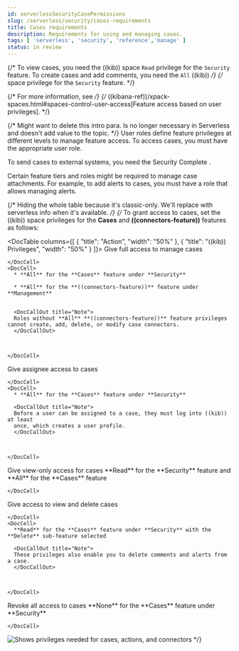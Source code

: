 ```yaml
---
id: serverlessSecurityCasePermissions
slug: /serverless/security/cases-requirements
title: Cases requirements
description: Requirements for using and managing cases.
tags: [ 'serverless', 'security', 'reference','manage' ]
status: in review
---
```


<DocBadge template="technical preview" />
<div id="case-permissions"></div>

{/* To view cases, you need the ((kib)) space `Read` privilege for the `Security` feature. To create cases and add comments, you need the `All` ((kib)) */}
{/* space privilege for the `Security` feature. */}

{/* For more information, see */}
{/* ((kibana-ref))/xpack-spaces.html#spaces-control-user-access[Feature access based on user privileges]. */}

{/* Might want to delete this intro para. Is no longer necessary in Serverless and doesn't add value to the topic. */}
User roles define feature privileges at different levels to manage feature access. To access cases, you must have the appropriate user role.

<DocCallOut title="Requirements">

To send cases to external systems, you need the Security Complete <DocLink id="serverlessGeneralManageProject" text="project feature"/>.

</DocCallOut>

<DocCallOut title="Important" color="warning">
Certain feature tiers and roles might be required to manage case attachments. For example, to add alerts to cases, you must have a role that allows <DocLink id="serverlessSecurityDetectionsPermissionsSection" section="enable-and-access-detections">managing alerts</DocLink>. 
</DocCallOut>

{/* Hiding the whole table because it's classic-only. We'll replace with serverless info when it's available. */}
{/* To grant access to cases, set the ((kib)) space privileges for the **Cases** and **((connectors-feature))** features as follows:

<DocTable columns={[
  {
    "title": "Action",
    "width": "50%"
  },
  {
    "title": "((kib)) Privileges",
    "width": "50%"
  }
]}>
  <DocRow>
    <DocCell>
      Give full access to manage cases
      
    </DocCell>
    <DocCell>
      * **All** for the **Cases** feature under **Security**

      * **All** for the **((connectors-feature))** feature under **Management**

      
      <DocCallOut title="Note">
      Roles without **All** **((connectors-feature))** feature privileges cannot create, add, delete, or modify case connectors.
      </DocCallOut>
      
      
      
    </DocCell>
  </DocRow>
  <DocRow>
    <DocCell>
      Give assignee access to cases
      
    </DocCell>
    <DocCell>
      * **All** for the **Cases** feature under **Security**
      
      <DocCallOut title="Note">
      Before a user can be assigned to a case, they must log into ((kib)) at least
      once, which creates a user profile.
      </DocCallOut>
      
      
      
    </DocCell>
  </DocRow>
  <DocRow>
    <DocCell>Give view-only access for cases</DocCell>
    <DocCell>
      **Read** for the **Security** feature and **All** for the **Cases** feature
      
      
    </DocCell>
  </DocRow>
  <DocRow>
    <DocCell>
      Give access to view and delete cases
      
    </DocCell>
    <DocCell>
      **Read** for the **Cases** feature under **Security** with the **Delete** sub-feature selected
      
      <DocCallOut title="Note">
      These privileges also enable you to delete comments and alerts from a case.
      </DocCallOut>
      
      
      
    </DocCell>
  </DocRow>
  <DocRow>
    <DocCell>Revoke all access to cases</DocCell>
    <DocCell>
      **None** for the **Cases** feature under **Security**
      
      
    </DocCell>
  </DocRow>
</DocTable>

![Shows privileges needed for cases, actions, and connectors](../images/case-permissions/-cases-case-feature-privs.png) */}
